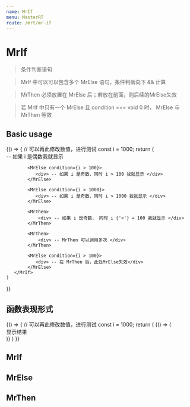 ```yaml
---
name: MrIf
menu: MasterRT
route: /mrt/mr-if
---
```



# MrIf

> 条件判断语句

> MrIf 中可以可以包含多个 MrElse 语句，条件判断向下 && 计算

> MrThen 必须放置在 MrElse 后；若放在前面，则后续的MrElse失效

> 若 MrIf 中只有一个 MrElse 且 condition === void 0 时， MrElse 与 MrThen 等效

## Basic usage

<Playground>
{() => {
    // 可以再此修改数值，进行测试
    const i = 1000;
    return (
        <MrIf condition={i % 2 === 0}>
            <div> -- 如果 i 是偶数我就显示 </div>

            <MrElse condition={i > 100}>
               <div> -- 如果 i 是奇数，同时 i > 100 我就显示 </div>
            </MrElse>

            <MrElse condition={i > 1000}>
               <div> -- 如果 i 是奇数，同时 i > 1000 我就显示 </div>
            </MrElse>

            <MrThen>
                <div> -- 如果 i 是奇数， 同时 i {'<'} = 100 我就显示 </div>
            </MrThen>

            <MrThen>
                <div> -- MrThen 可以调用多次 </div>
            </MrThen>

            <MrElse condition={i > 100}>
               <div> -- 在 MrThen 后，此处MrElse失效</div>
            </MrElse>
       </MrIf>
    )
}}
</Playground>

## 函数表现形式
<Playground>
{() => {
    // 可以再此修改数值，进行测试
    const i = 1000;
    return (
        <MrIf condition={i % 2 === 0}>
            {() => (
                <div>显示结果</div>
            )}
       </MrIf>
    )
}}
</Playground>

## MrIf

<PropsTable of={MrIf} />

## MrElse
<PropsTable of={MrElse} />

## MrThen
<PropsTable of={MrThen} />